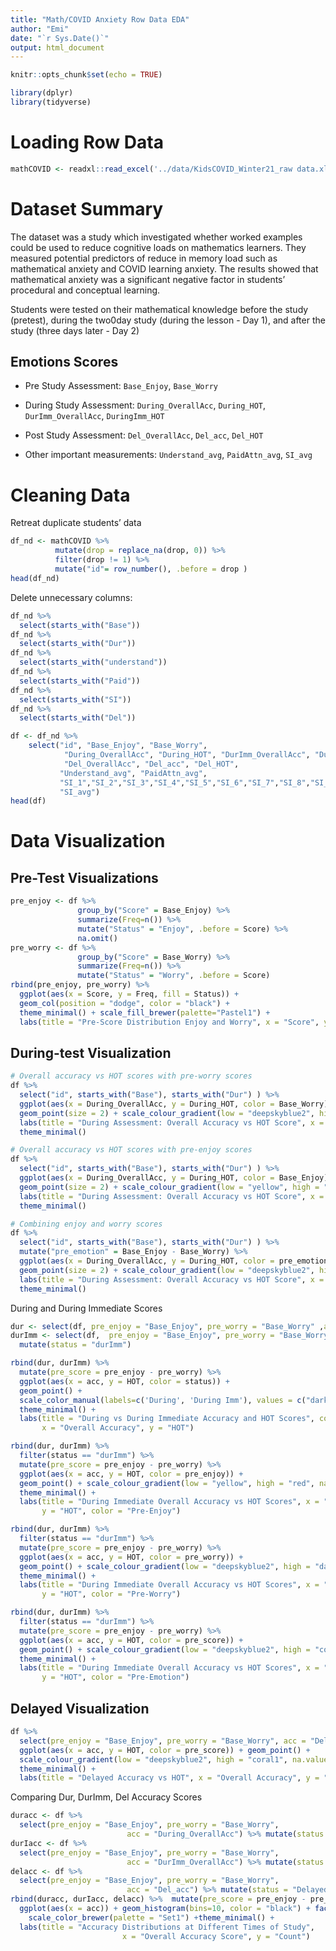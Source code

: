 ```yaml
---
title: "Math/COVID Anxiety Row Data EDA"
author: "Emi"
date: "`r Sys.Date()`"
output: html_document
---
```


```r
knitr::opts_chunk$set(echo = TRUE)
```

```r
library(dplyr)
library(tidyverse)
```

# Loading Row Data

```r
mathCOVID <- readxl::read_excel('../data/KidsCOVID_Winter21_raw data.xlsx')
```

# Dataset Summary

The dataset was a study which investigated whether worked examples could be used to reduce cognitive loads on mathematics learners. They measured potential predictors of reduce in memory load such as mathematical anxiety and COVID learning anxiety. The results showed that mathematical anxiety was a significant negative factor in students' procedural and conceptual learning.

Students were tested on their mathematical knowledge before the study (pretest), during the two0day study (during the lesson - Day 1), and after the study (three days later - Day 2)

## Emotions Scores

-   Pre Study Assessment: `Base_Enjoy`, `Base_Worry`

-   During Study Assessment: `During_OverallAcc`, `During_HOT`, `DurImm_OverallAcc`, `DuringImm_HOT`

-   Post Study Assessment: `Del_OverallAcc`, `Del_acc`, `Del_HOT`

-   Other important measurements: `Understand_avg`, `PaidAttn_avg`, `SI_avg`

# Cleaning Data

Retreat duplicate students' data

```r
df_nd <- mathCOVID %>% 
          mutate(drop = replace_na(drop, 0)) %>% 
          filter(drop != 1) %>% 
          mutate("id"= row_number(), .before = drop )
head(df_nd)
```

Delete unnecessary columns:

```r
df_nd %>% 
  select(starts_with("Base"))
df_nd %>% 
  select(starts_with("Dur"))
df_nd %>% 
  select(starts_with("understand"))
df_nd %>% 
  select(starts_with("Paid"))
df_nd %>% 
  select(starts_with("SI"))
df_nd %>% 
  select(starts_with("Del"))
```

```r
df <- df_nd %>% 
    select("id", "Base_Enjoy", "Base_Worry", 
            "During_OverallAcc", "During_HOT", "DurImm_OverallAcc", "DurImm_HOT",
            "Del_OverallAcc", "Del_acc", "Del_HOT",
           "Understand_avg", "PaidAttn_avg", 
           "SI_1","SI_2","SI_3","SI_4","SI_5","SI_6","SI_7","SI_8","SI_9","SI_10",
           "SI_avg")
head(df)
```

# Data Visualization

## Pre-Test Visualizations

```r
pre_enjoy <- df %>% 
               group_by("Score" = Base_Enjoy) %>% 
               summarize(Freq=n()) %>% 
               mutate("Status" = "Enjoy", .before = Score) %>% 
               na.omit()
pre_worry <- df %>% 
               group_by("Score" = Base_Worry) %>% 
               summarize(Freq=n()) %>% 
               mutate("Status" = "Worry", .before = Score)
rbind(pre_enjoy, pre_worry) %>% 
  ggplot(aes(x = Score, y = Freq, fill = Status)) + 
  geom_col(position = "dodge", color = "black") + 
  theme_minimal() + scale_fill_brewer(palette="Pastel1") +
  labs(title = "Pre-Score Distribution Enjoy and Worry", x = "Score", y = "Count")

```

## During-test Visualization

```r
# Overall accuracy vs HOT scores with pre-worry scores
df %>% 
  select("id", starts_with("Base"), starts_with("Dur") ) %>% 
  ggplot(aes(x = During_OverallAcc, y = During_HOT, color = Base_Worry)) + 
  geom_point(size = 2) + scale_colour_gradient(low = "deepskyblue2", high = "darkblue", na.value = NA) +
  labs(title = "During Assessment: Overall Accuracy vs HOT Score", x = "Overall Accuracy", y = "HOT", color = "Pre-Worry Score") +
  theme_minimal()

# Overall accuracy vs HOT scores with pre-enjoy scores
df %>% 
  select("id", starts_with("Base"), starts_with("Dur") ) %>% 
  ggplot(aes(x = During_OverallAcc, y = During_HOT, color = Base_Enjoy)) + 
  geom_point(size = 2) + scale_colour_gradient(low = "yellow", high = "red", na.value = NA)+
  labs(title = "During Assessment: Overall Accuracy vs HOT Score", x = "Overall Accuracy", y = "HOT", color = "Pre-Enjoy Score") +
  theme_minimal()

# Combining enjoy and worry scores
df %>% 
  select("id", starts_with("Base"), starts_with("Dur") ) %>% 
  mutate("pre_emotion" = Base_Enjoy - Base_Worry) %>% 
  ggplot(aes(x = During_OverallAcc, y = During_HOT, color = pre_emotion)) + 
  geom_point(size = 2) + scale_colour_gradient(low = "deepskyblue2", high = "coral1", na.value = NA)+
  labs(title = "During Assessment: Overall Accuracy vs HOT Score", x = "Overall Accuracy", y = "HOT", color = "Pre-Emotion Score") +
  theme_minimal()
```

During and During Immediate Scores

```r
dur <- select(df, pre_enjoy = "Base_Enjoy", pre_worry = "Base_Worry" ,acc = "During_OverallAcc", HOT = "During_HOT") %>%  mutate(status = "dur")
durImm <- select(df,  pre_enjoy = "Base_Enjoy", pre_worry = "Base_Worry", acc = "DurImm_OverallAcc", HOT = "DurImm_HOT") %>% 
  mutate(status = "durImm")

rbind(dur, durImm) %>% 
  mutate(pre_score = pre_enjoy - pre_worry) %>% 
  ggplot(aes(x = acc, y = HOT, color = status)) +
  geom_point() + 
  scale_color_manual(labels=c('During', 'During Imm'), values = c("darkgreen", "orange")) +
  theme_minimal() +
  labs(title = "During vs During Immediate Accuracy and HOT Scores", color = "Status",
       x = "Overall Accuracy", y = "HOT")

rbind(dur, durImm) %>% 
  filter(status == "durImm") %>% 
  mutate(pre_score = pre_enjoy - pre_worry) %>% 
  ggplot(aes(x = acc, y = HOT, color = pre_enjoy)) +
  geom_point() + scale_colour_gradient(low = "yellow", high = "red", na.value = NA) +
  theme_minimal() +
  labs(title = "During Immediate Overall Accuracy vs HOT Scores", x = "Overall Accuracy",
       y = "HOT", color = "Pre-Enjoy") 

rbind(dur, durImm) %>% 
  filter(status == "durImm") %>% 
  mutate(pre_score = pre_enjoy - pre_worry) %>% 
  ggplot(aes(x = acc, y = HOT, color = pre_worry)) +
  geom_point() + scale_colour_gradient(low = "deepskyblue2", high = "darkblue", na.value = NA) +
  theme_minimal() +
  labs(title = "During Immediate Overall Accuracy vs HOT Scores", x = "Overall Accuracy",
       y = "HOT", color = "Pre-Worry") 

rbind(dur, durImm) %>% 
  filter(status == "durImm") %>% 
  mutate(pre_score = pre_enjoy - pre_worry) %>% 
  ggplot(aes(x = acc, y = HOT, color = pre_score)) +
  geom_point() + scale_colour_gradient(low = "deepskyblue2", high = "coral1", na.value = NA)+
  theme_minimal() +
  labs(title = "During Immediate Overall Accuracy vs HOT Scores", x = "Overall Accuracy",
       y = "HOT", color = "Pre-Emotion") 
```

## Delayed Visualization

```r
df %>% 
  select(pre_enjoy = "Base_Enjoy", pre_worry = "Base_Worry", acc = "Del_acc", HOT = "Del_HOT") %>% mutate(pre_score = pre_enjoy - pre_worry) %>% 
  ggplot(aes(x = acc, y = HOT, color = pre_score)) + geom_point() +
  scale_colour_gradient(low = "deepskyblue2", high = "coral1", na.value = NA) +
  theme_minimal() +
  labs(title = "Delayed Accuracy vs HOT", x = "Overall Accuracy", y = "HOT", color = "Pre-Emotion") 
```

Comparing Dur, DurImm, Del Accuracy Scores
 
```r
duracc <- df %>%  
  select(pre_enjoy = "Base_Enjoy", pre_worry = "Base_Worry",
                          acc = "During_OverallAcc") %>% mutate(status = "During")
durIacc <- df %>%  
  select(pre_enjoy = "Base_Enjoy", pre_worry = "Base_Worry",
                          acc = "DurImm_OverallAcc") %>% mutate(status = "Immediate")
delacc <- df %>%  
  select(pre_enjoy = "Base_Enjoy", pre_worry = "Base_Worry",
                          acc = "Del_acc") %>% mutate(status = "Delayed")
rbind(duracc, durIacc, delacc) %>%  mutate(pre_score = pre_enjoy - pre_worry) %>% 
  ggplot(aes(x = acc)) + geom_histogram(bins=10, color = "black") + facet_grid(.~status, scales = "free", ) +
    scale_color_brewer(palette = "Set1") +theme_minimal() + 
  labs(title = "Accuracy Distributions at Different Times of Study", 
                         x = "Overall Accuracy Score", y = "Count") 
```

